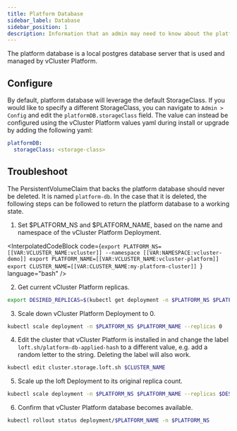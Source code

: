 ```yaml
---
title: Platform Database
sidebar_label: Database
sidebar_position: 1
description: Information that an admin may need to know about the platform database.
---
```



<VersionBadge platformVersion="v4.4.0"/>

The platform database is a local postgres database server that is used and managed by vCluster Platform.

## Configure

By default, platform database will leverage the default StorageClass. If you would like to specify a different StorageClass, you can navigate to `Admin > Config` and edit the  `platformDB.storageClass` field.
The value can instead be configured using the vCluster Platform values yaml during install or upgrade by adding the following yaml:

```yaml
platformDB:
  storageClass: <storage-class>
```

## Troubleshoot

The PersistentVolumeClaim that backs the platform database should never be deleted. It is named `platform-db`. In the case that it is deleted, the following steps can be followed to return the platform database to a working state.

1. Set $PLATFORM_NS and $PLATFORM_NAME, based on the name and namespace of the vCluster Platform Deployment.

<InterpolatedCodeBlock
  code={`export PLATFORM_NS=[[VAR:VCLUSTER_NAME:vcluster]] --namespace [[VAR:NAMESPACE:vcluster-demo]]
export PLATFORM_NAME=[[VAR:VCLUSTER_NAME:vcluster-platform]]
export CLUSTER_NAME=[[VAR:CLUSTER_NAME:my-platform-cluster]]
`}
  language="bash"
/>

2. Get current vCluster Platform replicas.

```bash
export DESIRED_REPLICAS=$(kubectl get deployment -n $PLATFORM_NS $PLATFORM_NAME -o json | jq -r '.spec.replicas')
```

3. Scale down vCluster Platform Deployment to 0.

```bash
kubectl scale deployment -n $PLATFORM_NS $PLATFORM_NAME --replicas 0
```

4. Edit the cluster that vCluster Platform is installed in and change the label `loft.sh/platform-db-applied-hash` to a different value, e.g. add a random letter to the string. Deleting the label will also work.

```bash
kubectl edit cluster.storage.loft.sh $CLUSTER_NAME
```

5. Scale up the loft Deployment to its original replica count.

```bash
kubectl scale deployment -n $PLATFORM_NS $PLATFORM_NAME --replicas $DESIRED_REPLICAS
```

6. Confirm that vCluster Platform database becomes available.

```bash
kubectl rollout status deployment/$PLATFORM_NAME -n $PLATFORM_NS
```
